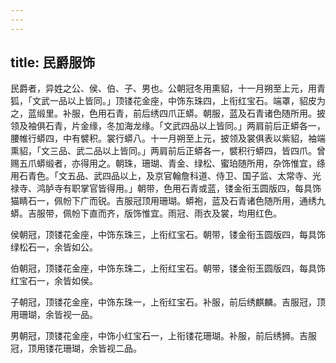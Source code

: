 ```yaml
---
---
---
```

title: 民爵服饰
---



民爵者，异姓之公、侯、伯、子、男也。公朝冠冬用熏貂，十一月朔至上元，用青狐，「文武一品以上皆同。」顶镂花金座，中饰东珠四，上衔红宝石。端罩，貂皮为之，蓝缎里。补服，色用石青，前后绣四爪正蟒。朝服，蓝及石青诸色随所用。披领及袖俱石青，片金缘，冬加海龙缘。「文武四品以上皆同。」两肩前后正蟒各一，腰帷行蟒四，中有襞积。裳行蟒八。十一月朔至上元，披领及裳俱表以紫貂，袖端熏貂，「文三品、武二品以上皆同。」两肩前后正蟒各一，襞积行蟒四，皆四爪。曾赐五爪蟒缎者，亦得用之。朝珠，珊瑚、青金、绿松、蜜珀随所用，杂饰惟宜，绦用石青色。「文五品、武四品以上，及京官翰詹科道、侍卫、国子监、太常寺、光禄寺、鸿胪寺有职掌官皆得用。」朝带，色用石青或蓝，镂金衔玉圆版四，每具饰猫睛石一，佩帉下广而锐。吉服冠顶用珊瑚。蟒袍，蓝及石青诸色随所用，通绣九蟒。吉服带，佩帉下直而齐，版饰惟宜。雨冠、雨衣及裳，均用红色。

侯朝冠，顶镂花金座，中饰东珠三，上衔红宝石。朝带，镂金衔玉圆版四，每具饰绿松石一，余皆如公。

伯朝冠，顶镂花金座，中饰东珠二，上衔红宝石。朝带，镂金衔玉圆版四，每具饰红宝石一，余皆如侯。

子朝冠，顶镂花金座，中饰东珠一，上衔红宝石。补服，前后绣麒麟。吉服冠，顶用珊瑚，余皆视一品。

男朝冠，顶镂花金座，中饰小红宝石一，上衔镂花珊瑚。补服，前后绣狮。吉服冠，顶用镂花珊瑚，余皆视二品。